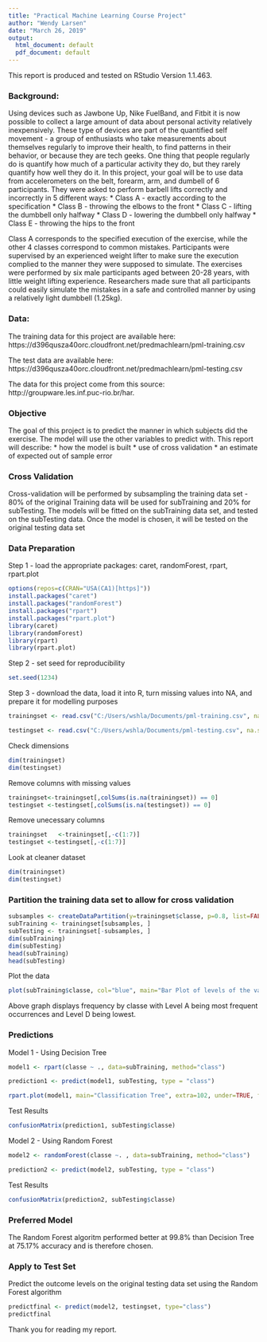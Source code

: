 ---
title: "Practical Machine Learning Course Project"
author: "Wendy Larsen"
date: "March 26, 2019"
output:
  html_document: default
  pdf_document: default
---

This report is produced and tested on RStudio Version 1.1.463.

### Background: 
Using devices such as Jawbone Up, Nike FuelBand, and Fitbit it is now possible to collect a large amount of data about personal activity relatively inexpensively. These type of devices are part of the quantified self movement - a group of enthusiasts who take measurements about themselves regularly to improve their health, to find patterns in their behavior, or because they are tech geeks. One thing that people regularly do is quantify how much of a particular activity they do, but they rarely quantify how well they do it. In this project, your goal will be to use data from accelerometers on the belt, forearm, arm, and dumbell of 6 participants. They were asked to perform barbell lifts correctly and incorrectly in 5 different ways:
* Class A - exactly according to the specification
* Class B - throwing the elbows to the front
* Class C - lifting the dumbbell only halfway
* Class D - lowering the dumbbell only halfway
* Class E - throwing the hips to the front

Class A corresponds to the specified execution of the exercise, while the other 4 classes correspond to common mistakes. Participants were supervised by an experienced weight lifter to make sure the execution complied to the manner they were supposed to simulate. The exercises were performed by six male participants aged between 20-28 years, with little weight lifting experience. Researchers made sure that all participants could easily simulate the mistakes in a safe and controlled manner by using a relatively light dumbbell (1.25kg).

### Data: 
The training data for this project are available here:
https://d396qusza40orc.cloudfront.net/predmachlearn/pml-training.csv

The test data are available here:
https://d396qusza40orc.cloudfront.net/predmachlearn/pml-testing.csv

The data for this project come from this source: http://groupware.les.inf.puc-rio.br/har.

### Objective
The goal of this project is to predict the manner in which subjects did the exercise. The model will use the other variables to predict with. This report will describe:
* how the model is built
* use of cross validation
* an estimate of expected out of sample error

### Cross Validation
Cross-validation will be performed by subsampling the training data set -  80% of the original Training data will be used for subTraining and 20% for subTesting. The models will be fitted on the subTraining data set, and tested on the subTesting data. Once the model is chosen, it will be tested on the original testing data set

### Data Preparation
Step 1 - load the appropriate packages: caret, randomForest, rpart, rpart.plot
```{r include=FALSE}
options(repos=c(CRAN="USA(CA1)[https]"))
install.packages("caret")
install.packages("randomForest")
install.packages("rpart")
install.packages("rpart.plot")
library(caret)
library(randomForest)
library(rpart)
library(rpart.plot)
```


Step 2 - set seed for reproducibility
```{r}
set.seed(1234)
```

Step 3 - download the data, load it into R, turn missing values into NA, and prepare it for modelling purposes
```{r}
trainingset <- read.csv("C:/Users/wshla/Documents/pml-training.csv", na.strings=c("NA","#DIV/0!", ""))

testingset <- read.csv("C:/Users/wshla/Documents/pml-testing.csv", na.strings=c("NA","#DIV/0!", ""))
```

Check dimensions
```{r}
dim(trainingset)
dim(testingset)
```

Remove columns with missing values
```{r}
trainingset<-trainingset[,colSums(is.na(trainingset)) == 0]
testingset <-testingset[,colSums(is.na(testingset)) == 0]
```

Remove unecessary columns
```{r}
trainingset   <-trainingset[,-c(1:7)]
testingset <-testingset[,-c(1:7)]
```

Look at cleaner dataset
```{r}
dim(trainingset)
dim(testingset)
```

### Partition the training data set to allow for cross validation
```{r message=FALSE, warning=FALSE, paged.print=FALSE}
subsamples <- createDataPartition(y=trainingset$classe, p=0.8, list=FALSE)
subTraining <- trainingset[subsamples, ] 
subTesting <- trainingset[-subsamples, ]
dim(subTraining)
dim(subTesting)
head(subTraining)
head(subTesting)
```

Plot the data
```{r}
plot(subTraining$classe, col="blue", main="Bar Plot of levels of the variable classe within the subTraining data set", xlab="classe levels", ylab="Frequency")
```

Above graph displays frequency by classe with Level A being most frequent occurrences and Level D being lowest.

### Predictions
Model 1 - Using Decision Tree
```{r}
model1 <- rpart(classe ~ ., data=subTraining, method="class")

prediction1 <- predict(model1, subTesting, type = "class")

rpart.plot(model1, main="Classification Tree", extra=102, under=TRUE, faclen=0)
```

Test Results
```{r}
confusionMatrix(prediction1, subTesting$classe)
```

Model 2 - Using Random Forest
```{r}
model2 <- randomForest(classe ~. , data=subTraining, method="class")

prediction2 <- predict(model2, subTesting, type = "class")
```

Test Results
```{r}
confusionMatrix(prediction2, subTesting$classe)
```

### Preferred Model
The Random Forest algoritm performed better at 99.8% than Decision Tree at 75.17% accuracy and is therefore chosen.

### Apply to Test Set
Predict the outcome levels on the original testing data set using the Random Forest algorithm
```{r}
predictfinal <- predict(model2, testingset, type="class")
predictfinal
```

Thank you for reading my report.



